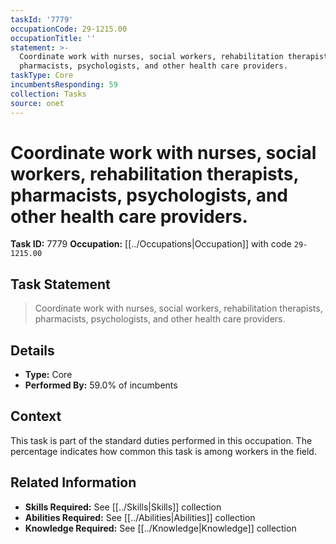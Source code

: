 ```yaml
---
taskId: '7779'
occupationCode: 29-1215.00
occupationTitle: ''
statement: >-
  Coordinate work with nurses, social workers, rehabilitation therapists,
  pharmacists, psychologists, and other health care providers.
taskType: Core
incumbentsResponding: 59
collection: Tasks
source: onet
---
```

# Coordinate work with nurses, social workers, rehabilitation therapists, pharmacists, psychologists, and other health care providers.

**Task ID:** 7779
**Occupation:** [[../Occupations|Occupation]] with code `29-1215.00`

## Task Statement

> Coordinate work with nurses, social workers, rehabilitation therapists, pharmacists, psychologists, and other health care providers.

## Details

- **Type:** Core
- **Performed By:** 59.0% of incumbents

## Context

This task is part of the standard duties performed in this occupation. The percentage indicates how common this task is among workers in the field.

## Related Information

- **Skills Required:** See [[../Skills|Skills]] collection
- **Abilities Required:** See [[../Abilities|Abilities]] collection
- **Knowledge Required:** See [[../Knowledge|Knowledge]] collection
